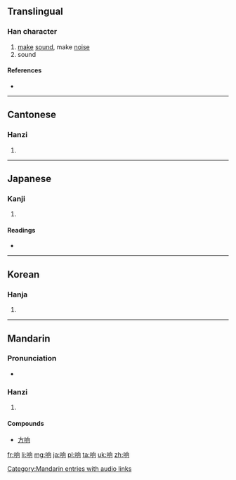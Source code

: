 {{also|響}}
==Translingual==
{{stroke order|strokes=9}}

===Han character===
{{Han char|rn=30|rad=口|as=06|sn=9|four=|canj=口竹月口 (RHBR)|ids=⿰[[口]][[向]]}}

# [[make]] [[sound]], make [[noise]]
# sound

====References====
* {{Han ref|kx=0189.271|dkj=03627|dj=0409.120|hdz=10618.080|uh=54CD|ud=21709}}

----

==Cantonese==

===Hanzi===
{{yue-hanzi|jyut=|y=heung2|tra=響}}

# {{defn|lang=yue|sort=口06}}

----

==Japanese==

===Kanji===
{{ja-kanji|grade=|rs=口06}}

# {{defn|lang=ja|sort=口06}}

====Readings====
* {{ja-readings|on=[[きょう]] (kyō)|kun=[[ひびいく]] (hibiiku)}}

----

==Korean==

===Hanja===
{{ko-hanja|hangeul=[[상]]|rv=sang|mr=sang}}

# {{defn|lang=ko|sort=口06}}

----

==Mandarin==

===Pronunciation===
* {{audio|zh-xiǎng.ogg|audio|lang=cmn}}

===Hanzi===
{{cmn-hanzi|tra=響|pin=[[xiǎng]] ([[xiang3]])|wg=hsiang<sup>3</sup>}}

# {{defn|lang=cmn|sort=口06}}

====Compounds====
* [[方响]]

[[Category:Mandarin entries with audio links]]

[[fr:响]]
[[li:响]]
[[mg:响]]
[[ja:响]]
[[pl:响]]
[[ta:响]]
[[uk:响]]
[[zh:响]]
